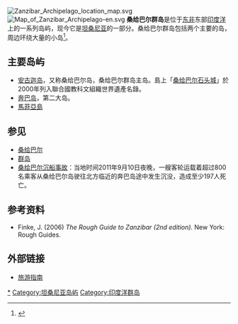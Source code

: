 
{{noteTA
|1=zh-cn:桑给巴尔; zh-tw:尚吉巴; zh-hk:桑給巴爾;
}}

{{Coord|6|8|S|39|22|E|display=t}}
[[Image:Zanzibar_Archipelago_location_map.svg|thumb]]
[[Image:Map_of_Zanzibar_Archipelago-en.svg|thumb]]
'''桑给巴尔群岛'''是位于[[东非|东非]]东部[[印度洋|印度洋]]上的一系列岛屿，现今它是[[坦桑尼亚|坦桑尼亚]]的一部分。桑给巴尔群岛包括两个主要的岛，周边环绕大量的小岛<ref>{{citebook|title=Africa Overland |author=Lizzie Williams|year= 2005|publisher=New Holland Publishers|id=ISBN 1-77007-187-3}}</ref>。

==主要岛屿==
*[[安古迦岛|安古迦岛]]，又称桑给巴尔岛，桑给巴尔群岛主岛。島上「[[桑给巴尔石头城|桑给巴尔石头城]]」於2000年列入聯合國教科文組織世界遺產名錄。
*[[奔巴岛|奔巴岛]]，第二大岛。
*[[馬菲亞島|馬菲亞島]]

==参见==
*[[桑给巴尔|桑给巴尔]]
*[[群岛|群岛]]
*[[桑给巴尔沉船事故|桑给巴尔沉船事故]]：当地时间2011年9月10日夜晚，一艘客轮运载着超过800名乘客从桑给巴尔岛驶往北方临近的奔巴岛途中发生沉没，造成至少197人死亡。

==参考资料==
{{reflist}}
*Finke, J. (2006) ''The Rough Guide to Zanzibar (2nd edition).'' New York: Rough Guides.

==外部链接==
* [https://web.archive.org/web/20110809031318/http://zanzibar-islands.com/ 旅游指南]{{en}}

{{DEFAULTSORT:Zanzibar}}
[[Category:桑給巴爾群島|*]]
[[Category:坦桑尼亚岛屿|Category:坦桑尼亚岛屿]]
[[Category:印度洋群岛|Category:印度洋群岛]]